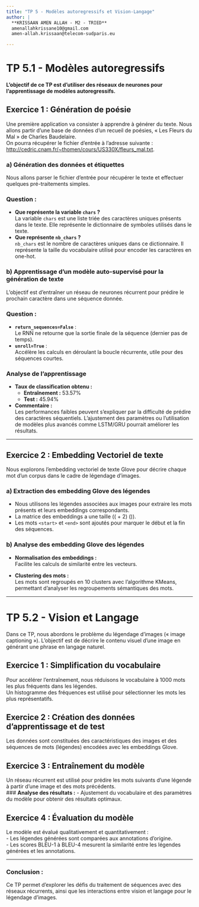 ---
title: "TP 5 - Modèles autoregressifs et Vision-Langage"
author: |
  **KRISSAAN AMEN ALLAH - M2 - TRIED**  
  amenallahkrissane10@gmail.com  
  amen-allah.krissaan@telecom-sudparis.eu

---

# TP 5.1 - Modèles autoregressifs

**L’objectif de ce TP est d’utiliser des réseaux de neurones pour l'apprentissage de modèles autoregressifs.**

## Exercice 1 : Génération de poésie

Une première application va consister à apprendre à générer du texte. Nous allons partir d’une base de données d’un recueil de poésies, « Les Fleurs du Mal » de Charles Baudelaire.  
On pourra récupérer le fichier d’entrée à l’adresse suivante : [http://cedric.cnam.fr/~thomen/cours/US330X/fleurs_mal.txt](http://cedric.cnam.fr/~thomen/cours/US330X/fleurs_mal.txt).

### **a) Génération des données et étiquettes**

Nous allons parser le fichier d’entrée pour récupérer le texte et effectuer quelques pré-traitements simples.

### Question :
- **Que représente la variable `chars` ?**  
  La variable `chars` est une liste triée des caractères uniques présents dans le texte. Elle représente le dictionnaire de symboles utilisés dans le texte.  
- **Que représente `nb_chars` ?**  
  `nb_chars` est le nombre de caractères uniques dans ce dictionnaire. Il représente la taille du vocabulaire utilisé pour encoder les caractères en one-hot.

### **b) Apprentissage d’un modèle auto-supervisé pour la génération de texte**

L’objectif est d'entraîner un réseau de neurones récurrent pour prédire le prochain caractère dans une séquence donnée.

### Question :
- **`return_sequences=False`** :  
  Le RNN ne retourne que la sortie finale de la séquence (dernier pas de temps).  
- **`unroll=True`** :  
  Accélère les calculs en déroulant la boucle récurrente, utile pour des séquences courtes.

### Analyse de l’apprentissage

- **Taux de classification obtenu :**
  - **Entraînement :** 53.57%  
  - **Test :** 45.94%  

- **Commentaire :**  
  Les performances faibles peuvent s'expliquer par la difficulté de prédire des caractères séquentiels. L'ajustement des paramètres ou l'utilisation de modèles plus avancés comme LSTM/GRU pourrait améliorer les résultats.

---

## Exercice 2 : Embedding Vectoriel de texte

Nous explorons l’embedding vectoriel de texte Glove pour décrire chaque mot d’un corpus dans le cadre de légendage d’images.

### **a) Extraction des embedding Glove des légendes**

- Nous utilisons les légendes associées aux images pour extraire les mots présents et leurs embeddings correspondants.  
- La matrice des embeddings a une taille \((\text{nombre de mots uniques} + 2) \times (\text{taille de l'embedding})\).  
- Les mots `<start>` et `<end>` sont ajoutés pour marquer le début et la fin des séquences.

### **b) Analyse des embedding Glove des légendes**

- **Normalisation des embeddings :**  
  Facilite les calculs de similarité entre les vecteurs.  

- **Clustering des mots :**  
  Les mots sont regroupés en 10 clusters avec l'algorithme KMeans, permettant d’analyser les regroupements sémantiques des mots.

---

# TP 5.2 - Vision et Langage

Dans ce TP, nous abordons le problème du légendage d’images (« image captioning »). L’objectif est de décrire le contenu visuel d’une image en générant une phrase en langage naturel.

## Exercice 1 : Simplification du vocabulaire

Pour accélérer l’entraînement, nous réduisons le vocabulaire à 1000 mots les plus fréquents dans les légendes.  
Un histogramme des fréquences est utilisé pour sélectionner les mots les plus représentatifs.

## Exercice 2 : Création des données d’apprentissage et de test

Les données sont constituées des caractéristiques des images et des séquences de mots (légendes) encodées avec les embeddings Glove.

## Exercice 3 : Entraînement du modèle

Un réseau récurrent est utilisé pour prédire les mots suivants d’une légende à partir d'une image et des mots précédents.  
### **Analyse des résultats :**
- Ajustement du vocabulaire et des paramètres du modèle pour obtenir des résultats optimaux.

## Exercice 4 : Évaluation du modèle

Le modèle est évalué qualitativement et quantitativement :  
- Les légendes générées sont comparées aux annotations d'origine.  
- Les scores BLEU-1 à BLEU-4 mesurent la similarité entre les légendes générées et les annotations.

---

### **Conclusion :**

Ce TP permet d’explorer les défis du traitement de séquences avec des réseaux récurrents, ainsi que les interactions entre vision et langage pour le légendage d’images.
